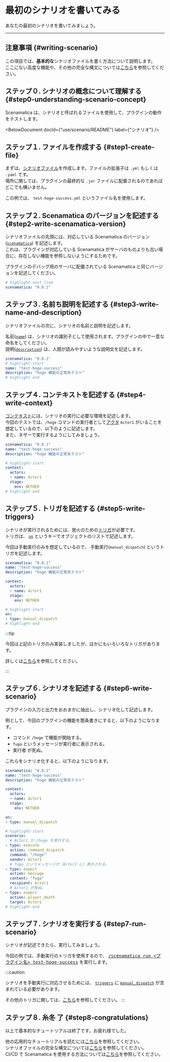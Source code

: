 
# 最初のシナリオを書いてみる

あなたの最初のシナリオを書いてみましょう。

---

## 注意事項 {#writing-scenario}

この項目では、**基本的な**シナリオファイルを書く方法について説明します。  
ここにない高度な機能や、その他の完全な構文については[こちら](/docs/use/scenario/file-syntax)を参照してください。

## ステップ０. シナリオの概念について理解する {#step0-understanding-scenario-concept}
Scenamatica は、シナリオと呼ばれるファイルを使用して、プラグインの動作をテストします。

<BelowDocument docId={"use/scenario/README"}
               label={"シナリオ"}
/>


## ステップ１. ファイルを作成する {#step1-create-file}

まずは、[シナリオファイル](/docs/use/scenario/file-syntax)を作成します。ファイルの拡張子は `.yml` もしくは `.yaml` です。  
場所に関しては、プラグインの最終的な `.jar` ファイルに配置されるのであればどこでも構いません。

この例では、 `test-hoge-success.yml` というファイル名を使用します。

## ステップ２. Scenamatica のバージョンを記述する {#step2-write-scenamatica-version}

シナリオファイルの先頭には、対応している Scenamatica のバージョン\([`scenamatica`](/docs/use/scenario/types#apex-scenamatica)) を記述します。  
これは、プラグインが対応している Scenamatica がサーバのものよりも古い場合に、存在しない機能を参照しないようにするためです。

プラグインのデバッグ用のサーバに配置されている Scenamatica と同じバージョンを記述してください。

```yml
# highlight-next-line
scenamatica: "0.0.1"
```

## ステップ３. 名前ち説明を記述する {#step3-write-name-and-description}

シナリオファイルの次に、シナリオの名前と説明を記述します。

名前\([`name`](/docs/use/scenario/types#apex-name)) は、シナリオの識別子として使用されます。プラグインの中で一意な命名をしてください。  
説明\([`description`](/docs/use/scenario/types#scenario-file-structure)) は、人間が読みやすいような説明文を記述します。

```yaml title="test-hoge-success.yml"
scenamatica: "0.0.1"
# highlight-start
name: "test-hoge-success"
description: "hoge 機能の正常系テスト"
# highlight-end
```

## ステップ４. コンテキストを記述する {#step4-write-context}

[コンテキスト](/docs/use/scenario/elements#context)には、シナリオの実行に必要な環境を記述します。  
今回のテストでは、`/hoge` コマンドの実行者として[アクタ](/docs/use/scenario/elements#actor) `Actor1` がいることを想定しているので、以下のように記述します。  
また、ネザーで実行するようにしてみましょう。

```yaml title="test-hoge-success.yml"
scenamatica: "0.0.1"
name: "test-hoge-success"
description: "hoge 機能の正常系テスト"

# highlight-start
context:
  actors:
  - name: Actor1
  stage:
    env: NETHER
# highlight-end
```

## ステップ５. トリガを記述する {#step5-write-triggers}

シナリオが実行されるためには、発火のための[トリガ](/docs/use/scenario/elements#trigger)が必要です。  
トリガは、 [`on`](/docs/use/scenario/types#apex-on) というキーでオブジェクトのリストで記述します。

今回は手動実行のみを想定しているので、 手動実行(`manual_dispatch`) というトリガを記述します。

```yaml title="test-hoge-success.yml"
scenamatica: "0.0.1"
name: "test-hoge-success"
description: "hoge 機能の正常系テスト"

context:
  actors:
  - name: Actor1
  stage:
    env: NETHER

# highlight-start
on:
- type: manual_dispatch
# highlight-end
```

:::tip

今回は上記のトリガのみ実装しましたが、ほかにもいろいろなトリガがあります。

詳しくは[こちら](/docs/use/scenario/trigger)を参照してください。

:::

## ステップ６. シナリオを記述する {#step6-write-scenario}

プラグインの入力と出力をおおまかに抽出し、シナリオ化して記述します。

例として、今回のプラグインの機能を箇条書きにすると、以下のようになります。

+ コマンド `/hoge` で機能が開始する。
+ `fuga` というメッセージが実行者に表示される。
+ 実行者 が死ぬ。

これらをシナリオ化すると、以下のようになります。

```yaml title="test-hoge-success.yml"
scenamatica: "0.0.1"
name: "test-hoge-success"
description: "hoge 機能の正常系テスト"

context:
  actors:
  - name: Actor1
  stage:
    env: NETHER

on:
- type: manual_dispatch

# highlight-start
scenario:
  # Actor1 が /hoge を実行する。
- type: execute
  action: command_dispatch
  command: "/hoge"
  sender: Actor1
  # fuga というメッセージが（Actor1 に）表示される。
- type: expect
  action: message
  content: "fuga"
  recipient: Actor1
  # Actor1 が死ぬ。
- type: expect
  action: player_death
  target: Actor1
# highlight-end
```

## ステップ７. シナリオを実行する {#step7-run-scenario}

シナリオが記述できたら、実行してみましょう。

今回の例では、手動実行のトリガを使用するので、 [<kbd>/scenamatica run <プラグイン名> test-hoge-success</kbd>](/docs/use/commands/scenario#start) を実行します。

:::caution

シナリオを手動実行に対応させるためには、 [`triggers`](/docs/use/scenario/types#apex-triggers)
に [`manual_dispatch`](/docs/use/scenario/trigger#triggers-manual-dispatch) が含まれている必要があります。

その他のトリガに関しては、[こちら](/docs/use/scenario/trigger)を参照してください。
:::

## ステップ８. 糸冬 了 {#step8-congratulations}
  
以上で基本的なチュートリアルは終了です。お疲れ様でした。

他の応用的なチュートリアルを読むには[こちら](/docs/getting-started/tutorials)を参照してください。  
シナリオファイルの完全な構文については[こちら](/docs/use/scenario/file-syntax)を参照してください。  
CI/CD で Scenamatica を使用する方法については[こちら](/docs/use/integration/ci-cd)を参照してください。
